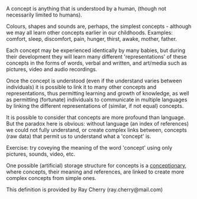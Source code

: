 A concept is anything that is understood by a human, (though not necessarily limited to humans).

Colours, shapes and sounds are, perhaps, the simplest concepts - although we may all learn other concepts earlier in our childhoods. Examples: comfort, sleep, discomfort, pain, hunger, thirst, awake, mother, father.

Each concept may be experienced identically by many babies, but during their development they will learn many different 'representations' of these concepts in the forms of words, verbal and written, and art/media such as pictures, video and audio recordings.

Once the concept is understood (even if the understand varies between individuals) it is possible to link it to many other concepts and representations, thus permitting learning and growth of knowledge, as well as permitting (fortunate) individuals to communicate in multiple languages by linking the different representations of (similar, if not equal) concepts.

It is possible to consider that concepts are more profound than language. But the paradox here is obvious: without language (an index of references) we could not fully understand, or create complex links between, concepts (raw data) that permit us to understand what a 'concept' is.

Exercise: try coveying the meaning of the word 'concept' using only pictures, sounds, video, etc.

One possible (artificial) storage structure for concepts is a [[conceptionary|conceptionary]], where concepts, their meaning and references, are linked to create more complex concepts from simple ones.

This definition is provided by Ray Cherry (ray.cherry@mail.com)